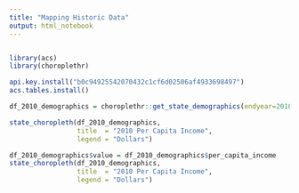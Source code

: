 ```yaml
---
title: "Mapping Historic Data"
output: html_notebook
---
```


```r

```

```r
library(acs)
library(choroplethr)
```

```r

api.key.install("b0c94925542070432c1cf6d02506af4933698497")
acs.tables.install()
```

```r

df_2010_demographics = choroplethr::get_state_demographics(endyear=2010, span=5)

```

```r
state_choropleth(df_2010_demographics, 
                 title  = "2010 Per Capita Income",
                 legend = "Dollars")
```

```r
df_2010_demographics$value = df_2010_demographics$per_capita_income
state_choropleth(df_2010_demographics, 
                 title  = "2010 Per Capita Income",
                 legend = "Dollars")
```

